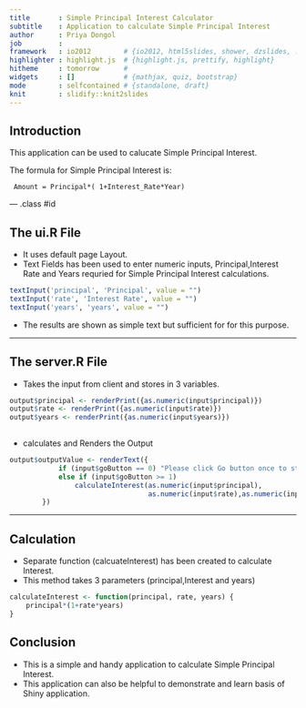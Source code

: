 ```yaml
---
title       : Simple Principal Interest Calculator 
subtitle    : Application to calculate Simple Principal Interest
author      : Priya Dongol
job         : 
framework   : io2012        # {io2012, html5slides, shower, dzslides, ...}
highlighter : highlight.js  # {highlight.js, prettify, highlight}
hitheme     : tomorrow      # 
widgets     : []            # {mathjax, quiz, bootstrap}
mode        : selfcontained # {standalone, draft}
knit        : slidify::knit2slides
---
```


## Introduction

This application can be used to calucate Simple Principal Interest.

The formula for Simple Principal Interest is:

     Amount = Principal*( 1+Interest_Rate*Year) 


--- .class #id 

## The ui.R File

* It uses default page Layout.
* Text Fields has been used to enter numeric inputs, Principal,Interest Rate and Years requried for Simple Principal Interest calculations.
```r
textInput('principal', 'Principal', value = "")
textInput('rate', 'Interest Rate', value = "")
textInput('years', 'years', value = "")
```

* The results are shown as simple text but sufficient for for this purpose.

---

## The server.R File

* Takes the input from client and stores in 3 variables.

```r
output$principal <- renderPrint({as.numeric(input$principal)})
output$rate <- renderPrint({as.numeric(input$rate)})
output$years <- renderPrint({as.numeric(input$years)})
        
```
* calculates and Renders the Output

```r
output$outputValue <- renderText({
            if (input$goButton == 0) "Please click Go button once to start calulating Interest"
            else if (input$goButton >= 1) 
                calculateInterest(as.numeric(input$principal),
                                  as.numeric(input$rate),as.numeric(input$years))
        })
```

---

## Calculation

* Separate function (calcuateInterest) has been created to calculate Interest. 
* This method takes 3 parameters (principal,Interest and years)

```r
calculateInterest <- function(principal, rate, years) {
    principal*(1+rate*years)
}
```

## Conclusion

* This is a simple and handy application to calculate Simple Principal Interest.
* This application can also be helpful to demonstrate and learn basis of Shiny application.




